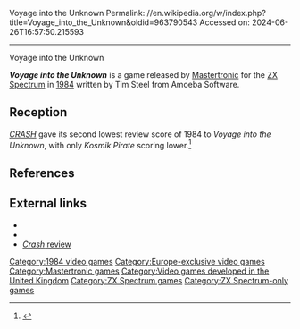 Voyage into the Unknown
Permalink: //en.wikipedia.org/w/index.php?title=Voyage_into_the_Unknown&oldid=963790543
Accessed on: 2024-06-26T16:57:50.215593



------
Voyage into the Unknown
{{Infobox video game
|title = Voyage into the Unknown
|image = Voyageintounknown.jpg
|caption= Cover art
|developer = Amoeba Software
|publisher = [[Mastertronic]]
|designer = Tim Steel
|released = {{vgrelease|EU|1984<ref>[http://www.gamefaqs.com/sinclair/949610-voyage-into-the-unknown/data ''Voyage into the Unknown''] at [[GameFAQs]]</ref>}}
|genre = [[Action-adventure game|Action-adventure]]
|modes = [[Single-player video game|Single-player]]
|platforms = [[ZX Spectrum]]
}}

'''''Voyage into the Unknown''''' is a game released by [[Mastertronic]] for the [[ZX Spectrum]] in [[1984 in video gaming|1984]] written by Tim Steel from Amoeba Software.

==Reception==
''[[CRASH (magazine)|CRASH]]'' gave its second lowest review score of 1984 to ''Voyage into the Unknown'', with only ''Kosmik Pirate'' scoring lower.<ref name="lookback">{{cite journal |last1=Mangram |first1=Lloyd |title=Lloyd Mangram LOOKS BACK |journal=CRASH |issue=12 |url=http://www.crashonline.org.uk/12/lookback.htm}}</ref>

==References==
{{reflist}}

==External links==
*{{IAg|zx_Voyage_into_the_Unknown_1984_Mastertronic}}
*{{WoS game|id=0005604}}
*[http://www.worldofspectrum.org/showmag.cgi?mag=Crash/Issue08/Pages/Crash0800012.jpg ''Crash'' review]

[[Category:1984 video games]]
[[Category:Europe-exclusive video games]]
[[Category:Mastertronic games]]
[[Category:Video games developed in the United Kingdom]]
[[Category:ZX Spectrum games]]
[[Category:ZX Spectrum-only games]]